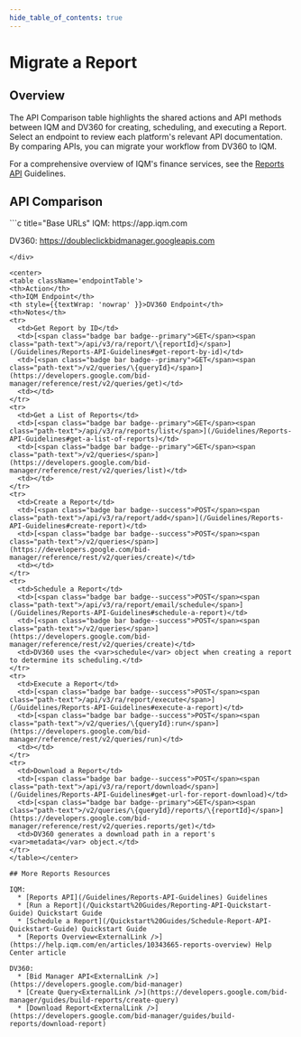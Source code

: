```yaml
---
hide_table_of_contents: true
---
```



# Migrate a Report

## Overview

The API Comparison table highlights the shared actions and API methods between IQM and DV360 for creating, scheduling, and executing a Report. Select an endpoint to review each platform's relevant API documentation. By comparing APIs, you can migrate your workflow from DV360 to IQM.

For a comprehensive overview of IQM's finance services, see the [Reports API](/Guidelines/Finance-Guidelines) Guidelines.

## API Comparison

<div class="smallTable">
```c title="Base URLs"
  IQM: https://app.iqm.com
  
  DV360: https://doubleclickbidmanager.googleapis.com
```
</div>

<center>
<table className='endpointTable'>
<th>Action</th>
<th>IQM Endpoint</th>
<th style={{textWrap: 'nowrap' }}>DV360 Endpoint</th>
<th>Notes</th>
<tr>
  <td>Get Report by ID</td>
  <td>[<span class="badge bar badge--primary">GET</span><span class="path-text">/api/v3/ra/report/\{reportId}</span>](/Guidelines/Reports-API-Guidelines#get-report-by-id)</td>
  <td>[<span class="badge bar badge--primary">GET</span><span class="path-text">/v2/queries/\{queryId}</span>](https://developers.google.com/bid-manager/reference/rest/v2/queries/get)</td>
  <td></td>
</tr>
<tr>
  <td>Get a List of Reports</td>
  <td>[<span class="badge bar badge--primary">GET</span><span class="path-text">/api/v3/ra/reports/list</span>](/Guidelines/Reports-API-Guidelines#get-a-list-of-reports)</td>
  <td>[<span class="badge bar badge--primary">GET</span><span class="path-text">/v2/queries</span>](https://developers.google.com/bid-manager/reference/rest/v2/queries/list)</td>
  <td></td>
</tr>
<tr>
  <td>Create a Report</td>
  <td>[<span class="badge bar badge--success">POST</span><span class="path-text">/api/v3/ra/report/add</span>](/Guidelines/Reports-API-Guidelines#create-report)</td>
  <td>[<span class="badge bar badge--success">POST</span><span class="path-text">/v2/queries</span>](https://developers.google.com/bid-manager/reference/rest/v2/queries/create)</td>
  <td></td>
</tr>
<tr>
  <td>Schedule a Report</td>
  <td>[<span class="badge bar badge--success">POST</span><span class="path-text">/api/v3/ra/report/email/schedule</span>](/Guidelines/Reports-API-Guidelines#schedule-a-report)</td>
  <td>[<span class="badge bar badge--success">POST</span><span class="path-text">/v2/queries</span>](https://developers.google.com/bid-manager/reference/rest/v2/queries/create)</td>
  <td>DV360 uses the <var>schedule</var> object when creating a report to determine its scheduling.</td>
</tr>
<tr>
  <td>Execute a Report</td>
  <td>[<span class="badge bar badge--success">POST</span><span class="path-text">/api/v3/ra/report/execute</span>](/Guidelines/Reports-API-Guidelines#execute-a-report)</td>
  <td>[<span class="badge bar badge--success">POST</span><span class="path-text">/v2/queries/\{queryId}:run</span>](https://developers.google.com/bid-manager/reference/rest/v2/queries/run)</td>
  <td></td>
</tr>
<tr>
  <td>Download a Report</td>
  <td>[<span class="badge bar badge--success">POST</span><span class="path-text">/api/v3/ra/report/download</span>](/Guidelines/Reports-API-Guidelines#get-url-for-report-download)</td>
  <td>[<span class="badge bar badge--primary">GET</span><span class="path-text">/v2/queries/\{queryId}/reports/\{reportId}</span>](https://developers.google.com/bid-manager/reference/rest/v2/queries.reports/get)</td>
  <td>DV360 generates a download path in a report's <var>metadata</var> object.</td>
</tr>
</table></center>

## More Reports Resources

IQM:
  * [Reports API](/Guidelines/Reports-API-Guidelines) Guidelines
  * [Run a Report](/Quickstart%20Guides/Reporting-API-Quickstart-Guide) Quickstart Guide
  * [Schedule a Report](/Quickstart%20Guides/Schedule-Report-API-Quickstart-Guide) Quickstart Guide
  * [Reports Overview<ExternalLink />](https://help.iqm.com/en/articles/10343665-reports-overview) Help Center article

DV360: 
  * [Bid Manager API<ExternalLink />](https://developers.google.com/bid-manager)
  * [Create Query<ExternalLink />](https://developers.google.com/bid-manager/guides/build-reports/create-query)
  * [Download Report<ExternalLink />](https://developers.google.com/bid-manager/guides/build-reports/download-report)